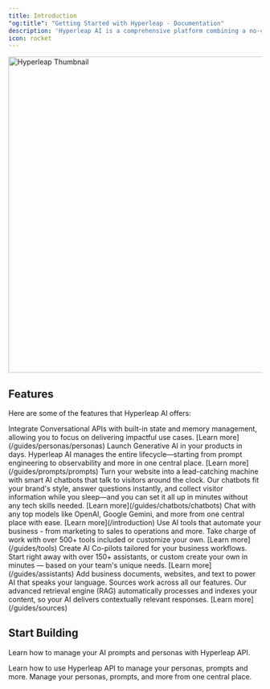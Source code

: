 ```yaml
---
title: Introduction
"og:title": "Getting Started with Hyperleap - Documentation"
description: 'Hyperleap AI is a comprehensive platform combining a no-code "AI Studio" and procode "API Console" for integrating AI capabilities into businesses. The platform is designed to deliver Quick RoI for the business through no-code solutions and longterm value creation via API-based capabilities. This makes HyperleapAI the ideal choice for a range of use cases - from automating and optimizing business workflows to providing custom AI solutions via APIs.'
icon: rocket
---
```


<Frame>
  <img
    className="rounded-lg border border-gray-100"
    src="/images/thumbnail.png"
    alt="Hyperleap Thumbnail"
    width="1200"
    height="630"
  />
</Frame>


## Features

Here are some of the features that Hyperleap AI offers:

<AccordionGroup>
  <Accordion title="Personas API" icon="message">
    Integrate Conversational APIs with built-in state and memory management, allowing you to focus on delivering impactful use cases. [Learn
    more](/guides/personas/personas)
  </Accordion>
  <Accordion title="Prompts API" icon="terminal">
    Launch Generative AI in your products in days. Hyperleap AI manages the entire lifecycle—starting from prompt engineering to observability and more in one central place. [Learn more](/guides/prompts/prompts)
  </Accordion>
  <Accordion title="AI Chatbots" icon="comments">
    Turn your website into a lead-catching machine with smart AI chatbots that talk to visitors around the clock. Our chatbots fit your brand's style, answer questions instantly, and collect visitor information while you sleep—and you can set it all up in minutes without any tech skills needed. [Learn
    more](/guides/chatbots/chatbots)
  </Accordion>
  <Accordion title="Chat Studio" icon="comment-dots">
  Chat with any top models like OpenAI, Google Gemini, and more from one central place with ease.
  [Learn more](/introduction)
  </Accordion>
  <Accordion title="Tools" icon="wrench">
    Use AI tools that automate your business - from marketing to sales to operations and more. Take charge of work with over 500+ tools included or customize your own.
 [Learn more](/guides/tools)
  </Accordion>
  <Accordion title="Assistants" icon="robot">
    Create AI Co-pilots tailored for your business workflows. Start right away with over 150+ assistants, or custom create your own in minutes — based on your team's unique needs. [Learn more](/guides/assistants)
  </Accordion>
  <Accordion title="Sources" icon="brain">
    Add business documents, websites, and text to power AI that speaks your language. Sources work across all our features. Our advanced retrieval engine (RAG) automatically processes and indexes your content, so your AI delivers contextually relevant responses. [Learn more](/guides/sources)
  </Accordion>
</AccordionGroup>


## Start Building

Learn how to manage your AI prompts and personas with Hyperleap API.

<CardGroup cols={2}>
  <Card title="API Reference" icon="code" href="/api-ref/introduction">
    Learn how to use Hyperleap API to manage your personas, prompts and more.
  </Card>
  <Card title="Studio" icon="laptop" href="https://studio.hyperleapai.com">
    Manage your personas, prompts, and more from one central place.
  </Card>
</CardGroup>